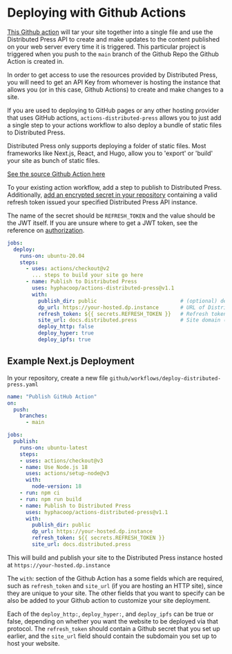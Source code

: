 
# Deploying with Github Actions
<APIWarning/>

[This Github action](https://github.com/marketplace/actions/publish-to-distributed-press) will tar your site together into a single file and use the Distributed Press API to create and make updates to the content published on your web server every time it is triggered. This particular project is triggered when you push to the `main` branch of the Github Repo the Github Action is created in.

In order to get access to use the resources provided by Distributed Press, you will 
need to get an API Key from whomever is hosting the instance that allows you 
(or in this case, Github Actions) to create and make changes to a site. 

If you are used to deploying to GitHub pages or any other hosting provider
that uses GitHub actions, `actions-distributed-press` allows you to 
just add a single step to your actions workflow to also deploy a bundle 
of static files to Distributed Press. 

<Callout type="info">
Distributed Press only supports deploying a folder of static files.
Most frameworks like Next.js, React, and Hugo, allow you to 'export'
or 'build' your site as bunch of static files.
</Callout>

[See the source Github Action here](https://github.com/hyphacoop/actions-distributed-press/tree/main/src
)

To your existing action workflow, add a step to publish to Distributed Press. Additionally,
[add an encrypted secret in your repository](https://docs.github.com/en/actions/security-guides/encrypted-secrets#creating-encrypted-secrets-for-a-repository) containing a valid refresh token issued your 
specified Distributed Press API instance.

The name of the secret should be `REFRESH_TOKEN` and the value should be the JWT itself.
If you are unsure where to get a JWT token, see the reference on [authorization](/api-reference/auth).

```yaml {6}
jobs:
  deploy:
    runs-on: ubuntu-20.04
    steps:
      - uses: actions/checkout@v2
        ... steps to build your site go here 
      - name: Publish to Distributed Press
        uses: hyphacoop/actions-distributed-press@v1.1
        with:
          publish_dir: public                           # (optional) defaults to /public
          dp_url: https://your-hosted.dp.instance       # URL of Distributed Press API Instance (include http/https)
          refresh_token: ${{ secrets.REFRESH_TOKEN }}   # Refresh token 
          site_url: docs.distributed.press              # Site domain (as created through the API) 
          deploy_http: false
          deploy_hyper: true
          deploy_ipfs: true
```

## Example Next.js Deployment
In your repository, create a new file `github/workflows/deploy-distributed-press.yaml`

```yaml filename="deploy-distributed-press.yaml"
name: "Publish GitHub Action"
on:
  push:
    branches:
      - main

jobs:
  publish:
    runs-on: ubuntu-latest
    steps:
    - uses: actions/checkout@v3
    - name: Use Node.js 18
      uses: actions/setup-node@v3
      with:
        node-version: 18
    - run: npm ci
    - run: npm run build
    - name: Publish to Distributed Press
      uses: hyphacoop/actions-distributed-press@v1.1
      with:
        publish_dir: public
        dp_url: https://your-hosted.dp.instance
        refresh_token: ${{ secrets.REFRESH_TOKEN }}
        site_url: docs.distributed.press
```

This will build and publish your site to the Distributed Press
instance hosted at `https://your-hosted.dp.instance`

The  `with`: section of the Github Action has a some fields which are 
required, such as `refresh_token` and `site_url` 
(if you are hosting an HTTP site), since they are unique to your site. 
The other fields that you want to specify can be also be added to your 
Github action to customize your site deployment. 

Each of the `deploy_http:`,  `deploy_hyper:`, and `deploy_ipfs` can be true or false, 
depending on whether you want the website to be deployed via that protocol. 
The `refresh_token` should contain a Github secret that you set up earlier, 
and the `site_url` field should contain the subdomain you set up to host your website. 

